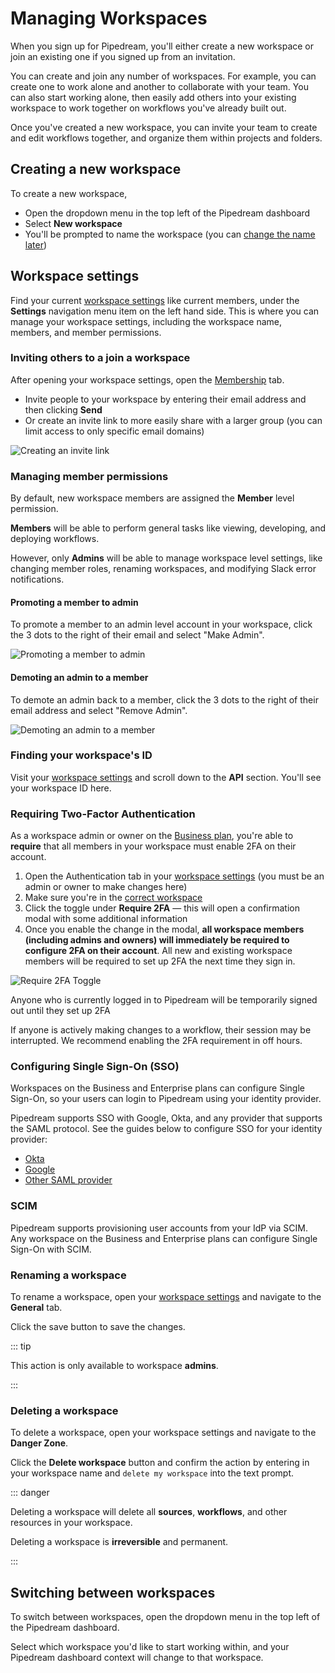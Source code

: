 
# Managing Workspaces

When you sign up for Pipedream, you'll either create a new workspace or join an existing one if you signed up from an invitation.

You can create and join any number of workspaces. For example, you can create one to work alone and another to collaborate with your team. You can also start working alone, then easily add others into your existing workspace to work together on workflows you've already built out.

Once you've created a new workspace, you can invite your team to create and edit workflows together, and organize them within projects and folders.

## Creating a new workspace

To create a new workspace,

- Open the dropdown menu in the top left of the Pipedream dashboard
- Select **New workspace**
- You'll be prompted to name the workspace (you can [change the name later](/workspaces/#renaming-a-workspace))

## Workspace settings

Find your current [workspace settings](https://pipedream.com/settings/account) like current members, under the **Settings** navigation menu item on the left hand side. This is where you can manage your workspace settings, including the workspace name, members, and member permissions.

### Inviting others to a join a workspace

After opening your workspace settings, open the [Membership](https://pipedream.com/settings/users) tab.

- Invite people to your workspace by entering their email address and then clicking **Send**
- Or create an invite link to more easily share with a larger group (you can limit access to only specific email domains)

![Creating an invite link](https://res.cloudinary.com/pipedreamin/image/upload/v1688074217/Google_Chrome_-_Settings_-_Users_-_Pipedream_2023-06-29_at_2.28.12_PM_xy33fl.png)

### Managing member permissions

By default, new workspace members are assigned the **Member** level permission.

**Members** will be able to perform general tasks like viewing, developing, and deploying workflows.

However, only **Admins** will be able to manage workspace level settings, like changing member roles, renaming workspaces, and modifying Slack error notifications.

#### Promoting a member to admin

To promote a member to an admin level account in your workspace, click the 3 dots to the right of their email and select "Make Admin".

![Promoting a member to admin](https://res.cloudinary.com/pipedreamin/image/upload/v1688075628/making_admin_btkbh7.gif)

#### Demoting an admin to a member

To demote an admin back to a member, click the 3 dots to the right of their email address and select "Remove Admin".

![Demoting an admin to a member](https://res.cloudinary.com/pipedreamin/image/upload/v1688075628/removing_admin_wez5km.gif)

### Finding your workspace's ID

Visit your [workspace settings](https://pipedream.com/settings/account) and scroll down to the **API** section. You'll see your workspace ID here.

### Requiring Two-Factor Authentication
As a workspace admin or owner on the [Business plan](https://pipedream.com/pricing), you're able to **require** that all members in your workspace must enable 2FA on their account.

1. Open the Authentication tab in your [workspace settings](https://pipedream.com/settings/authentication) (you must be an admin or owner to make changes here)
2. Make sure you're in the [correct workspace](/workspaces/#switching-between-workspaces)
3. Click the toggle under **Require 2FA** — this will open a confirmation modal with some additional information
4. Once you enable the change in the modal, **all workspace members (including admins and owners) will immediately be required to configure 2FA on their account**. All new and existing workspace members will be required to set up 2FA the next time they sign in.

![Require 2FA Toggle](https://res.cloudinary.com/pipedreamin/image/upload/v1695147277/require_2fa_xha6yc.png)

<Callout type="warning" emoji="⚠️">
Anyone who is currently logged in to Pipedream will be temporarily signed out until they set up 2FA

If anyone is actively making changes to a workflow, their session may be interrupted. We recommend enabling the 2FA requirement in off hours.
</Callout>


### Configuring Single Sign-On (SSO)

Workspaces on the Business and Enterprise plans can configure Single Sign-On, so your users can login to Pipedream using your identity provider.

Pipedream supports SSO with Google, Okta, and any provider that supports the SAML protocol. See the guides below to configure SSO for your identity provider:

- [Okta](/workspaces/sso/okta/)
- [Google](/workspaces/sso/google/)
- [Other SAML provider](/workspaces/sso/saml/)

### SCIM

Pipedream supports provisioning user accounts from your IdP via SCIM. Any workspace on the Business and Enterprise plans can configure Single Sign-On with SCIM.

### Renaming a workspace

To rename a workspace, open your [workspace settings](https://pipedream.com/settings/account) and navigate to the **General** tab.

Click the save button to save the changes.

::: tip

This action is only available to workspace **admins**.

:::

### Deleting a workspace

To delete a workspace, open your workspace settings and navigate to the **Danger Zone**.

Click the **Delete workspace** button and confirm the action by entering in your workspace name and `delete my workspace` into the text prompt.

::: danger

Deleting a workspace will delete all **sources**, **workflows**, and other resources in your workspace.

Deleting a workspace is **irreversible** and permanent.

:::

## Switching between workspaces

To switch between workspaces, open the dropdown menu in the top left of the Pipedream dashboard.

Select which workspace you'd like to start working within, and your Pipedream dashboard context will change to that workspace.
